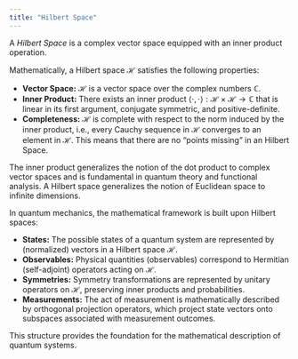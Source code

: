 ```yaml
---
title: "Hilbert Space"
---
```


A *Hilbert Space* is a complex vector space equipped with an inner product operation. 

Mathematically, a Hilbert space $\mathcal{H}$ satisfies the following properties:

- **Vector Space:** $\mathcal{H}$ is a vector space over the complex numbers $\mathbb{C}$.
- **Inner Product:** There exists an inner product $\langle \cdot, \cdot \rangle : \mathcal{H} \times \mathcal{H} \to \mathbb{C}$ that is linear in its first argument, conjugate symmetric, and positive-definite.
- **Completeness:** $\mathcal{H}$ is complete with respect to the norm induced by the inner product, i.e., every Cauchy sequence in $\mathcal{H}$ converges to an element in $\mathcal{H}$. This means that there are no "points missing" in an Hilbert Space.

The inner product generalizes the notion of the dot product to complex vector spaces and is fundamental in quantum theory and functional analysis. A Hilbert space generalizes the notion of Euclidean space to infinite dimensions.

In quantum mechanics, the mathematical framework is built upon Hilbert spaces:

- **States:** The possible states of a quantum system are represented by (normalized) vectors in a Hilbert space $\mathcal{H}$.
- **Observables:** Physical quantities (observables) correspond to Hermitian (self-adjoint) operators acting on $\mathcal{H}$.
- **Symmetries:** Symmetry transformations are represented by unitary operators on $\mathcal{H}$, preserving inner products and probabilities.
- **Measurements:** The act of measurement is mathematically described by orthogonal projection operators, which project state vectors onto subspaces associated with measurement outcomes.

This structure provides the foundation for the mathematical description of quantum systems.